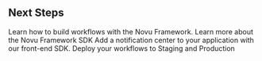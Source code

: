 ## Next Steps

<CardGroup cols={2}>
    <Card title="Build Workflows" href={'/workflow/introduction'}>
        Learn how to build workflows with the Novu Framework.
    </Card>
    <Card title="Explore the framework SDK" href={'/sdks/framework/typescript/overview'}>
        Learn more about the Novu Framework SDK
    </Card>
    <Card title="Inbox" href={'/inbox/introduction'}>
        Add a notification center to your application with our front-end SDK.
    </Card>
    <Card title="Deploy" href={'/deployment/production'}>
        Deploy your workflows to Staging and Production
    </Card>
</CardGroup>
